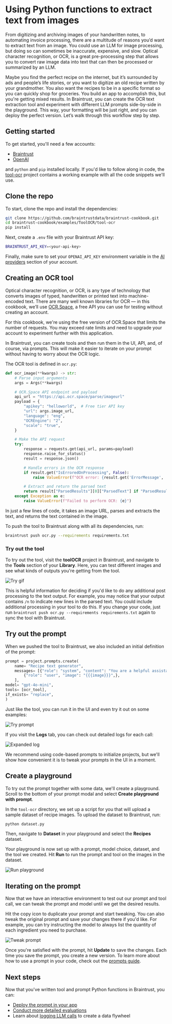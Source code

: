 # Using Python functions to extract text from images

From digitizing and archiving images of your handwritten notes, to automating invoice processing, there are a multitude of reasons you’d want to extract text from an image. You could use an LLM for image processing, but doing so can sometimes be inaccurate, expensive, and slow. Optical character recognition, or OCR, is a great pre-processing step that allows you to convert raw image data into text that can then be processed or summarized by an LLM. 

Maybe you find the perfect recipe on the internet, but it’s surrounded by ads and people’s life stories, or you want to digitize an old recipe written by your grandmother. You also want the recipes to be in a specific format so you can quickly shop for groceries. You build an app to accomplish this, but you're getting mixed results. In Braintrust, you can create the OCR text extraction tool and experiment with different LLM prompts side-by-side in the playground. This way, your formatting will be just right, and you can deploy the perfect version. Let’s walk through this workflow step by step.

## Getting started

To get started, you'll need a few accounts:

- [Braintrust](https://www.braintrust.dev/signup)
- [OpenAI](https://platform.openai.com/signup)

and `python` and `pip` installed locally. If you'd like to follow along in code,
the [tool-ocr](https://github.com/braintrustdata/braintrust-cookbook/tree/main/examples/ToolOCR/tool-ocr)
project contains a working example with all the code snippets we'll use.

## Clone the repo

To start, clone the repo and install the dependencies:

```bash
git clone https://github.com/braintrustdata/braintrust-cookbook.git
cd braintrust-cookbook/examples/ToolOCR/tool-ocr
pip install
```

Next, create a `.env` file with your Braintrust API key:

```bash
BRAINTRUST_API_KEY=<your-api-key>
```

Finally, make sure to set your `OPENAI_API_KEY` environment variable in the [AI providers](https://www.braintrust.dev/app/braintrustdata.com/settings/secrets) section
of your account.

## Creating an OCR tool

Optical character recognition, or OCR, is any type of technology that converts images of typed, handwritten or printed text into machine-encoded text. There are many well known libraries for OCR — in this cookbook, we’ll use [OCR.Space](https://ocr.space/), a free API you can use for testing without creating an account.

<Callout type="info">
For this cookbook, we're using the free version of OCR.Space that limits the number of requests. You may exceed rate limits and need to upgrade your account to experiment further with this application.
</Callout>

In Braintrust, you can create tools and then run them in the UI, API, and, of course, via prompts. This will make it easier to iterate on your prompt without having to worry about the OCR logic. 

The OCR tool is defined in `ocr.py`:

```python #skip-compile
def ocr_image(**kwargs) -> str:
    # Parse input arguments
    args = Args(**kwargs)

    # OCR.Space API endpoint and payload
    api_url = "https://api.ocr.space/parse/imageurl"
    payload = {
        "apikey": "helloworld",  # Free tier API key
        "url": args.image_url,
        "language": "eng",
        "OCREngine": "2",
        "scale": "true",
    }

    # Make the API request
    try:
        response = requests.get(api_url, params=payload)
        response.raise_for_status()
        result = response.json()

        # Handle errors in the OCR response
        if result.get("IsErroredOnProcessing", False):
            raise ValueError(f"OCR error: {result.get('ErrorMessage', 'Unknown error')}")

        # Extract and return the parsed text
        return result["ParsedResults"][0]["ParsedText"] if "ParsedResults" in result else "No text detected."
    except Exception as e:
        raise ValueError(f"Failed to perform OCR: {e}")
```

In just a few lines of code, it takes an image URL, parses and extracts the text, and returns the text contained in the image. 

To push the tool to Braintrust along with all its dependencies, run:

```bash
braintrust push ocr.py --requirements requirements.txt
```

### Try out the tool

To try out the tool, visit the **toolOCR** project in Braintrust, and navigate to the **Tools** section of your **Library**. Here, you can test different images and see what kinds of outputs you're getting from the tool.

![Try gif](assets/try-tool.gif)

This is helpful information for deciding if you'd like to do any additional post processing to the text output. For example, you may notice that your output contains `/n` to indicate new lines in the parsed text. You could include additional processing in your tool to do this. If you change your code, just run `braintrust push ocr.py --requirements requirements.txt` again to sync the tool with Braintrust. 

## Try out the prompt 

When we pushed the tool to Braintrust, we also included an initial definition of the prompt: 

```python #skip-compile
prompt = project.prompts.create(
    name= "Recipe text generator",
    messages= [{"role": "system", "content": "You are a helpful assistant that turns images of recipes into text-based grocery lists that are organized by category.",},
        {"role": "user", "image": "{{{image}}}",},
    ],
model= "gpt-4o-mini",
tools= [ocr_tool],
if_exists= "replace",
)
```

Just like the tool, you can run it in the UI and even try it out on some examples:

![Try prompt](assets/try-prompt.gif)

If you visit the **Logs** tab, you can check out detailed logs for each call:

![Expanded log](assets/log.png)

<Callout type="info">
  We recommend using code-based prompts to initialize projects, but we'll show
  how convenient it is to tweak your prompts in the UI in a moment.
</Callout>

## Create a playground

To try out the prompt together with some data, we'll create a playground. Scroll to the bottom of your prompt modal and select **Create playground with prompt**.

In the `tool-ocr` directory, we set up a script for you that will upload a sample dataset of recipe images. To upload the dataset to Braintrust, run:

```bash
python dataset.py
```

Then, navigate to **Dataset** in your playground and select the **Recipes** dataset.

Your playground is now set up with a prompt, model choice, dataset, and the tool we created. Hit **Run** to run the prompt and tool on the images in the dataset.

![Run playground](assets/run-playground.gif)

## Iterating on the prompt

Now that we have an interactive environment to test out our prompt and tool call, we can tweak the prompt and model until we get the desired results. 

Hit the copy icon to duplicate your prompt and start tweaking. You can also tweak the original prompt and save your changes there if you'd like. For example, you can try instructing the model to always list the quantity of each ingredient you need to purchase.

![Tweak prompt](assets/tweak-prompt.gif)

Once you're satisfied with the prompt, hit **Update** to save the changes. Each time you save the prompt, you
create a new version. To learn more about how to use a prompt in your code, check out the
[prompts guide](/docs/guides/prompts#using-prompts-in-your-code).

## Next steps

Now that you've written tool and prompt Python functions in Braintrust, you can:

- [Deploy the prompt in your app](/docs/guides/prompts#using-prompts-in-your-code)
- [Conduct more detailed evaluations](/docs/guides/evals)
- Learn about [logging LLM calls](/docs/guides/logging) to create a data flywheel
